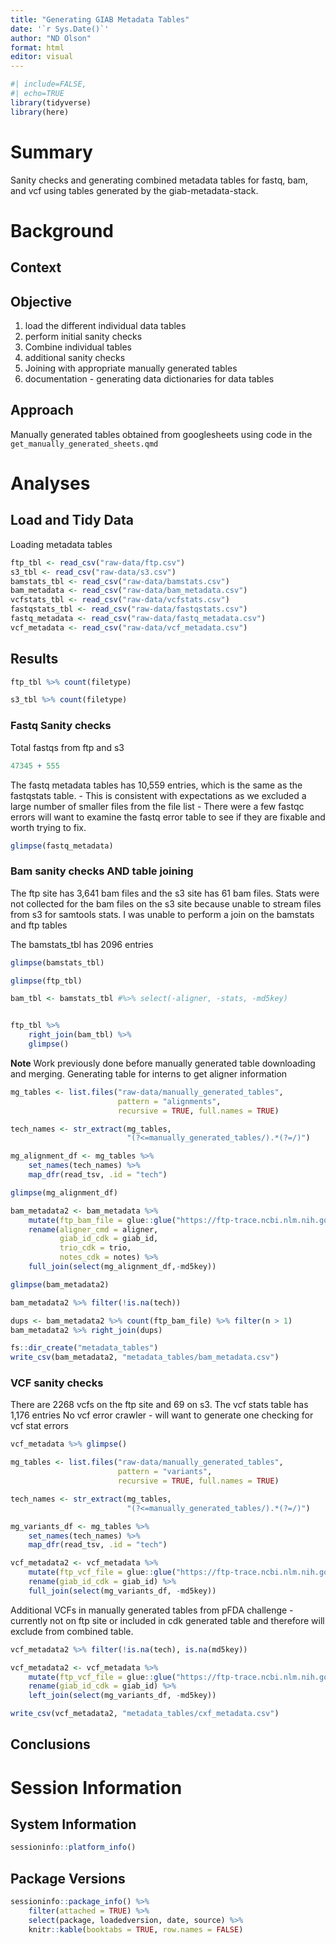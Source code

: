 ```yaml
---
title: "Generating GIAB Metadata Tables"
date: '`r Sys.Date()`'
author: "ND Olson"
format: html
editor: visual
---
```


```r
#| include=FALSE,
#| echo=TRUE
library(tidyverse)
library(here)
```

# Summary

<!-- Brief overview of analyses performed. Aim for three to five sentences, with the following parts: -->

<!-- 1.  **WHY** the analysis was performed - summary of Context and Objective sections below.\ -->

<!-- 2.  **HOW** the analysis was performed - summary of Approach section below.\ -->

<!-- 3.  **WHAT** was the outcome of the analysis - summary of the Analyses and Conclusions sections below. -->

Sanity checks and generating combined metadata tables for fastq, bam, and vcf using tables generated by the giab-metadata-stack.

# Background

<!-- Outline or write a rough draft of background section text before starting the analysis. Providing appropraite level of detail for the analysis scope and target audience (could be collaborator, supervisor, or future you.) After analysis is complete revise section as needed and appropriate. -->

## Context

<!-- General background information for reader to understand **WHY** the analysis was performance. -->

## Objective

<!-- The objective statement provides an explicit description of the questions (related to the **WHY** ) you aim to address with the analyses. -->

1.  load the different individual data tables
1.  perform initial sanity checks
1.  Combine individual tables
1.  additional sanity checks
1.  Joining with appropriate manually generated tables
5.  documentation - generating data dictionaries for data tables

## Approach

<!-- Brief description can be 1 or more sentences or bullet points with **HOW** you plan to perform accomplish the objective. After the analyses is complete revise as appropriate so that it reflects **HOW** the objective was addressed. This section is equivalent to a manuscript methods section. For a formal analyses this section can be the starting point for relevant methods sections. -->

Manually generated tables obtained from googlesheets using code in the `get_manually_generated_sheets.qmd`

# Analyses

<!-- The analyses goes here and can use the following structure. This is the **WHAT** was done part of the analyses -->

## Load and Tidy Data

<!-- Reading input files and transform into tidy data structures for exploratory and statistical analyses. Make sure to document reasoning behind data transformations and manipulations. The code provides documentation on how the transformations were performed.  --> Loading metadata tables

```r
ftp_tbl <- read_csv("raw-data/ftp.csv")
s3_tbl <- read_csv("raw-data/s3.csv")
bamstats_tbl <- read_csv("raw-data/bamstats.csv")
bam_metadata <- read_csv("raw-data/bam_metadata.csv")
vcfstats_tbl <- read_csv("raw-data/vcfstats.csv")
fastqstats_tbl <- read_csv("raw-data/fastqstats.csv")
fastq_metadata <- read_csv("raw-data/fastq_metadata.csv")
vcf_metadata <- read_csv("raw-data/vcf_metadata.csv")
```

## Results

```r
ftp_tbl %>% count(filetype)
```

```r
s3_tbl %>% count(filetype)
```

### Fastq Sanity checks

Total fastqs from ftp and s3

```r
47345 + 555
```

The fastq metadata tables has 10,559 entries, which is the same as the fastqstats table. - This is consistent with expectations as we excluded a large number of smaller files from the file list - There were a few fastqc errors will want to examine the fastq error table to see if they are fixable and worth trying to fix.

```r
glimpse(fastq_metadata)
```

### Bam sanity checks AND table joining

The ftp site has 3,641 bam files and the s3 site has 61 bam files. Stats were not collected for the bam files on the s3 site because unable to stream files from s3 for samtools stats. I was unable to perform a join on the bamstats and ftp tables

The bamstats_tbl has 2096 entries

```r
glimpse(bamstats_tbl)
```

```r
glimpse(ftp_tbl)
```

```r
bam_tbl <- bamstats_tbl #%>% select(-aligner, -stats, -md5key)


ftp_tbl %>% 
    right_join(bam_tbl) %>% 
    glimpse()
```


__Note__ Work previously done before manually generated table downloading and merging.
Generating table for interns to get aligner information

```r
mg_tables <- list.files("raw-data/manually_generated_tables",
                        pattern = "alignments",
                        recursive = TRUE, full.names = TRUE)

tech_names <- str_extract(mg_tables,
                          "(?<=manually_generated_tables/).*(?=/)")

mg_alignment_df <- mg_tables %>% 
    set_names(tech_names) %>% 
    map_dfr(read_tsv, .id = "tech")
```

```r
glimpse(mg_alignment_df)
```

```r
bam_metadata2 <- bam_metadata %>% 
    mutate(ftp_bam_file = glue::glue("https://ftp-trace.ncbi.nlm.nih.gov/ReferenceSamples{str_remove(filepath,'/ftp')}/{bam}")) %>% 
    rename(aligner_cmd = aligner,
           giab_id_cdk = giab_id,
           trio_cdk = trio,
           notes_cdk = notes) %>% 
    full_join(select(mg_alignment_df,-md5key))
```

```r
glimpse(bam_metadata2)
```


```r
bam_metadata2 %>% filter(!is.na(tech))
```
```r
dups <- bam_metadata2 %>% count(ftp_bam_file) %>% filter(n > 1)
bam_metadata2 %>% right_join(dups)
```

```r
fs::dir_create("metadata_tables")
write_csv(bam_metadata2, "metadata_tables/bam_metadata.csv")
```


### VCF sanity checks

There are 2268 vcfs on the ftp site and 69 on s3. The vcf stats table has 1,176 entries No vcf error crawler - will want to generate one checking for vcf stat errors

```r
vcf_metadata %>% glimpse()
```

```r
mg_tables <- list.files("raw-data/manually_generated_tables",
                        pattern = "variants",
                        recursive = TRUE, full.names = TRUE)

tech_names <- str_extract(mg_tables,
                          "(?<=manually_generated_tables/).*(?=/)")

mg_variants_df <- mg_tables %>% 
    set_names(tech_names) %>% 
    map_dfr(read_tsv, .id = "tech")
```
```r
vcf_metadata2 <- vcf_metadata %>% 
    mutate(ftp_vcf_file = glue::glue("https://ftp-trace.ncbi.nlm.nih.gov/ReferenceSamples{str_remove(filepath,'/ftp')}/{str_remove(location, '.*/')}")) %>% 
    rename(giab_id_cdk = giab_id) %>% 
    full_join(select(mg_variants_df, -md5key))
```

Additional VCFs in manually generated tables from pFDA challenge - currently not on ftp site or included in cdk generated table and therefore will exclude from combined table.
```r
vcf_metadata2 %>% filter(!is.na(tech), is.na(md5key))
```

```r
vcf_metadata2 <- vcf_metadata %>% 
    mutate(ftp_vcf_file = glue::glue("https://ftp-trace.ncbi.nlm.nih.gov/ReferenceSamples{str_remove(filepath,'/ftp')}/{str_remove(location, '.*/')}")) %>% 
    rename(giab_id_cdk = giab_id) %>% 
    left_join(select(mg_variants_df, -md5key))
```

```r
write_csv(vcf_metadata2, "metadata_tables/cxf_metadata.csv")
```


## Conclusions

<!-- -   Brief concluding remarks about the analyses performed. -->

<!-- -   Any bugs or issues identified while performing the analyses. -->

# Session Information

<!-- The following sections (in addition to the header) provide the **WHO** and **WHERE** for the analyses was performed. -->

## System Information

```r
sessioninfo::platform_info()
```

## Package Versions

```r
sessioninfo::package_info() %>% 
    filter(attached = TRUE) %>% 
    select(package, loadedversion, date, source) %>%
    knitr::kable(booktabs = TRUE, row.names = FALSE)
```
